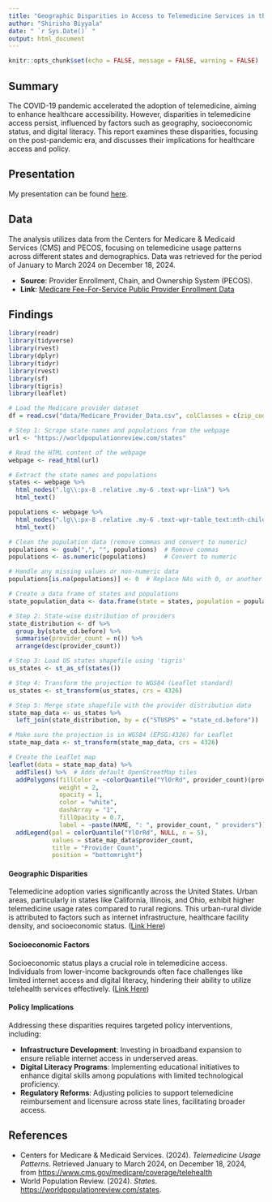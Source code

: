 ```yaml
---
title: "Geographic Disparities in Access to Telemedicine Services in the Post-COVID-19 Era"
author: "Shirisha Biyyala"
date: " `r Sys.Date()` "
output: html_document
---
```


```r
knitr::opts_chunk$set(echo = FALSE, message = FALSE, warning = FALSE)
```
## Summary

The COVID-19 pandemic accelerated the adoption of telemedicine, aiming to enhance healthcare accessibility. However, disparities in telemedicine access persist, influenced by factors such as geography, socioeconomic status, and digital literacy. This report examines these disparities, focusing on the post-pandemic era, and discusses their implications for healthcare access and policy.


## Presentation

My presentation can be found [here](presentation/presentation.html).

## Data 

The analysis utilizes data from the Centers for Medicare & Medicaid Services (CMS) and PECOS, focusing on telemedicine usage patterns across different states and demographics. Data was retrieved for the period of January to March 2024 on December 18, 2024.

- **Source**: Provider Enrollment, Chain, and Ownership System (PECOS).
- **Link**: [Medicare Fee-For-Service Public Provider Enrollment Data](https://www.nber.org/research/data/medicare-fee-service-public-provider-enrollment-data)

## Findings

```r
library(readr)
library(tidyverse)
library(rvest)
library(dplyr)      
library(tidyr)      
library(rvest)       
library(sf)   
library(tigris)     
library(leaflet)     
```


```r
# Load the Medicare provider dataset
df = read.csv("data/Medicare_Provider_Data.csv", colClasses = c(zip_code = "character"))

# Step 1: Scrape state names and populations from the webpage
url <- "https://worldpopulationreview.com/states"

# Read the HTML content of the webpage
webpage <- read_html(url)

# Extract the state names and populations
states <- webpage %>%
  html_nodes(".lg\\:px-8 .relative .my-6 .text-wpr-link") %>%
  html_text()

populations <- webpage %>%
  html_nodes(".lg\\:px-8 .relative .my-6 .text-wpr-table_text:nth-child(3)") %>%  
  html_text()

# Clean the population data (remove commas and convert to numeric)
populations <- gsub(",", "", populations)  # Remove commas
populations <- as.numeric(populations)     # Convert to numeric

# Handle any missing values or non-numeric data
populations[is.na(populations)] <- 0  # Replace NAs with 0, or another default value

# Create a data frame of states and populations
state_population_data <- data.frame(state = states, population = populations)

```

```r
# Step 2: State-wise distribution of providers 
state_distribution <- df %>%
  group_by(state_cd.before) %>%
  summarise(provider_count = n()) %>%
  arrange(desc(provider_count))

# Step 3: Load US states shapefile using 'tigris'
us_states <- st_as_sf(states())

# Step 4: Transform the projection to WGS84 (Leaflet standard)
us_states <- st_transform(us_states, crs = 4326)

# Step 5: Merge state shapefile with the provider distribution data
state_map_data <- us_states %>%
  left_join(state_distribution, by = c("STUSPS" = "state_cd.before"))

# Make sure the projection is in WGS84 (EPSG:4326) for Leaflet
state_map_data <- st_transform(state_map_data, crs = 4326)

```

```r
# Create the Leaflet map
leaflet(data = state_map_data) %>%
  addTiles() %>%  # Adds default OpenStreetMap tiles
  addPolygons(fillColor = ~colorQuantile("YlOrRd", provider_count)(provider_count), # Color by provider count
              weight = 2, 
              opacity = 1, 
              color = "white", 
              dashArray = "1", 
              fillOpacity = 0.7,
              label = ~paste(NAME, ": ", provider_count, " providers")) %>%
  addLegend(pal = colorQuantile("YlOrRd", NULL, n = 5), 
            values = state_map_data$provider_count, 
            title = "Provider Count", 
            position = "bottomright")

```


#### Geographic Disparities

Telemedicine adoption varies significantly across the United States. Urban areas, particularly in states like California, Illinois, and Ohio, exhibit higher telemedicine usage rates compared to rural regions. This urban-rural divide is attributed to factors such as internet infrastructure, healthcare facility density, and socioeconomic status. ([Link Here](https://pmc.ncbi.nlm.nih.gov/articles/PMC9053673/))

#### Socioeconomic Factors

Socioeconomic status plays a crucial role in telemedicine access. Individuals from lower-income backgrounds often face challenges like limited internet access and digital literacy, hindering their ability to utilize telehealth services effectively. ([Link Here](https://bmchealthservres.biomedcentral.com/articles/10.1186/s12913-024-10797-4))

#### Policy Implications

Addressing these disparities requires targeted policy interventions, including:

- **Infrastructure Development**: Investing in broadband expansion to ensure reliable internet access in underserved areas.
- **Digital Literacy Programs**: Implementing educational initiatives to enhance digital skills among populations with limited technological proficiency.
- **Regulatory Reforms**: Adjusting policies to support telemedicine reimbursement and licensure across state lines, facilitating broader access.


## References

- Centers for Medicare & Medicaid Services. (2024). *Telemedicine Usage Patterns*. Retrieved January to March 2024, on December 18, 2024, from [https://www.cms.gov/medicare/coverage/telehealth](https://www.cms.gov/medicare/coverage/telehealth)
- World Population Review. (2024). *States*. [https://worldpopulationreview.com/states](https://worldpopulationreview.com/states).
